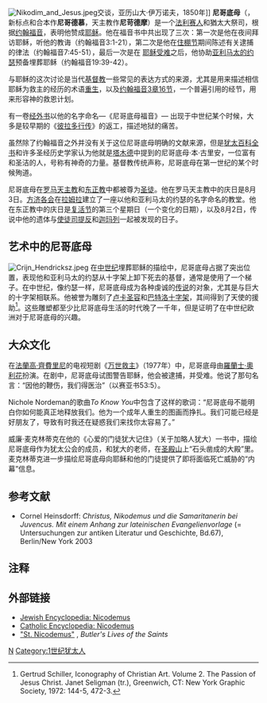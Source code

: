 [[File:Nikodim_and_Jesus.jpeg|thumb]]交谈，亚历山大·伊万诺夫，1850年]]
'''尼哥底母'''（{{lang-el|Νικόδημος}}，新标点和合本作'''尼哥德慕'''，天主教作'''尼苛德摩'''）是一个[[法利赛人|法利赛人]]和猶太大祭司，根据[[约翰福音|约翰福音]]，表明他赞成[[耶稣|耶稣]]。他在福音书中共出现了三次：第一次是他在夜间拜访耶稣，听他的教诲（约翰福音3:1-21），第二次是他在[[住棚节|住棚节]]期间陈述有关逮捕的律法（约翰福音7:45-51），最后一次是在 [[耶稣受难|耶稣受难]]之后，他协助[[亚利马太的约瑟|亚利马太的约瑟]]预备埋葬耶稣（约翰福音19:39-42）。 

与耶稣的这次讨论是当代[[基督教|基督教]]一些常见的表达方式的来源，尤其是用来描述相信耶稣为救主的经历的术语[[重生_(基督教)|重生]]，以及[[约翰福音3章16节|约翰福音3章16节]]，一个普遍引用的经节，用来形容神的救恩计划。

有一卷[[经外书|经外书]]以他的名字命名—《尼哥底母福音》— 出现于中世纪某个时候，大多是较早期的《[[彼拉多行传|彼拉多行传]]》的返工，描述地狱的痛苦。 

虽然除了约翰福音之外并没有关于这位尼哥底母明确的文献来源，但是[[犹太百科全书|犹太百科全书]]和许多圣经历史学家认为他就是[[塔木德|塔木德]]中提到的尼哥底母·本·古里安，一位富有和圣洁的人，号称有神奇的力量。基督教传统声称，尼哥底母在第一世纪的某个时候殉道。

尼哥底母在[[罗马天主教|罗马天主教]]和[[东正教|东正教]]中都被尊为[[圣徒|圣徒]]。他在罗马天主教中的庆日是8月3日。[[方济各会|方济各会]]在[[拉姆拉|拉姆拉]]建立了一座以他和亚利马太的约瑟的名字命名的教堂。他在东正教中的庆日是[[复活节|复活节]]的第三个星期日（一个变化的日期），以及8月2日，传说中他的遗体与[[使徒|使徒]][[司提反|司提反]]和[[迦玛列|迦玛列]]一起被发现的日子。

== 艺术中的尼哥底母 ==
[[File:Crijn_Hendricksz.jpeg|thumb]]
在[[中世纪|中世纪]]埋葬耶稣的描绘中，尼哥底母占据了突出位置，表现他和亚利马太的约瑟从十字架上卸下死去的基督，通常是使用了一个梯子。在中世纪，像约瑟一样，尼哥底母成为各种虔诚的[[传说|传说]]的对象，尤其是与巨大的十字架相联系。他被誉为雕刻了[[卢卡圣容|卢卡圣容]]和[[巴特洛十字架|巴特洛十字架]]，其间得到了天使的援助<ref>Gertrud Schiller, Iconography of Christian Art. Volume 2. The Passion of Jesus Christ. Janet Seligman (tr.), Greenwich, CT: New York Graphic Society, 1972: 144-5, 472-3.</ref>。这些雕塑都至少比尼哥底母生活的时代晚了一千年，但是证明了在中世纪欧洲对于尼哥底母的兴趣。

== 大众文化 ==
在[[法蘭高·齊費里尼|法蘭高·齊費里尼]]的电视短剧《[[万世救主|万世救主]]》（1977年）中，尼哥底母由[[羅蘭士·奧利花|羅蘭士·奧利花]]扮演。在剧中，尼哥底母试图警告耶稣，他会被逮捕，并受难。他说了那句名言：“因他的鞭伤，我们得医治”（以赛亚书53:5）。

Nichole Nordeman的歌曲''To Know You''中包含了这样的歌词：“尼哥底母不能明白你如何能真正地释放我们。他为一个成年人重生的图画而挣扎。我们可能已经是好朋友了，导致有时我还在疑惑我们来找你太容易了。” 

威廉·麦克林蒂克在他的《心爱的门徒犹大记住》（关于加略人犹大）一书中，描绘尼哥底母作为犹太公会的成员，和犹大的老师，在[[圣殿山|圣殿山]]上“石头凿成的大殿”里。麦克林蒂克进一步描绘尼哥底母向耶稣和他的门徒提供了即将面临死亡威胁的“内幕”信息。

== 参考文献 ==
* Cornel Heinsdorff: ''Christus, Nikodemus und die Samaritanerin bei Juvencus. Mit einem Anhang zur lateinischen Evangelienvorlage'' (= Untersuchungen zur antiken Literatur und Geschichte, Bd.67), Berlin/New York 2003

== 注释 ==
{{Reflist}}

== 外部链接 ==
* [http://jewishencyclopedia.com/view.jsp?artid=272&letter=N Jewish Encyclopedia: Nicodemus] {{Wayback|url=http://jewishencyclopedia.com/view.jsp?artid=272&letter=N |date=20110430102110 }}
* [http://www.newadvent.org/cathen/11066b.htm Catholic Encyclopedia: Nicodemus] {{Wayback|url=http://www.newadvent.org/cathen/11066b.htm |date=20101105194636 }}
* [http://www.bartleby.com/210/8/032.html "St. Nicodemus"] {{Wayback|url=http://www.bartleby.com/210/8/032.html |date=20110721162002 }}, ''Butler's Lives of the Saints''

{{Authority control}}
[[Category:圣经人物|N]]
[[Category:1世纪犹太人|Category:1世纪犹太人]]